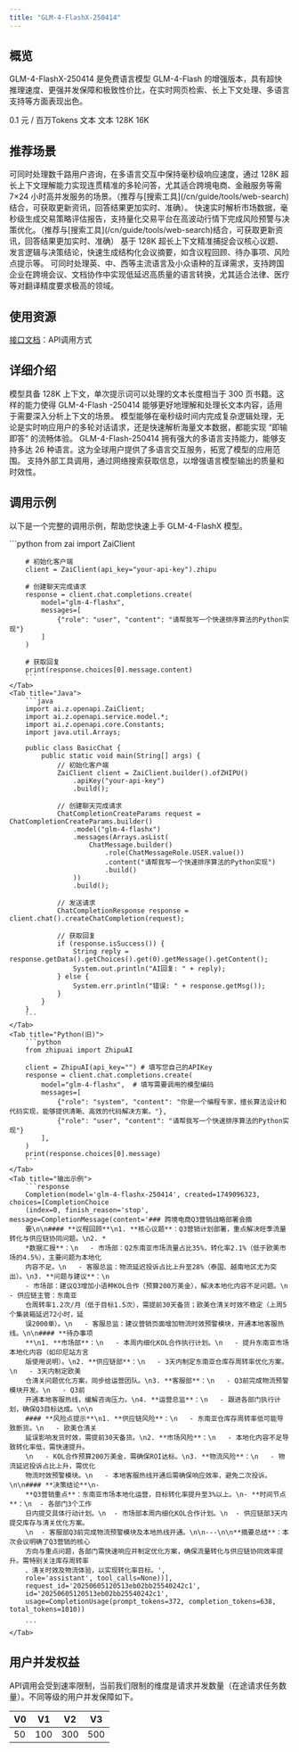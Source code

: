 ```yaml
---
title: "GLM-4-FlashX-250414"
---
```

## <Icon icon="rectangle-list" iconType="solid" color="#134CFF" size={28} />   概览
GLM-4-FlashX-250414 是免费语言模型 GLM-4-Flash 的增强版本，具有超快推理速度、更强并发保障和极致性价比，在实时网页检索、长上下文处理、多语言支持等方面表现出色。

<CardGroup cols={3}>
  <Card title="价格" icon="circle-dollar">
    0.1 元 / 百万Tokens
  </Card>
  <Card title="输入模态" icon="arrow-down-right">
    文本
  </Card>
  <Card title="输出模态" icon="arrow-down-left">
    文本
  </Card>
  <Card title="上下文窗口" icon="arrow-down-arrow-up" iconType="regular">
    128K
  </Card>
  <Card title="最大输出Tokens" icon="maximize" iconType="regular">
    16K
  </Card>
</CardGroup>

## <Icon icon="stars" iconType="solid" color="#134CFF" size={28} />   推荐场景

<AccordionGroup>
  <Accordion title="实时客服与多轮对话" icon="comment-dots">
    可同时处理数千路用户咨询，在多语言交互中保持毫秒级响应速度，通过 128K 超长上下文理解能力实现连贯精准的多轮问答，尤其适合跨境电商、金融服务等需 7×24 小时高并发服务的场景。（推荐与[搜索工具](/cn/guide/tools/web-search)结合，可获取更新资讯，回答结果更加实时、准确）。
  </Accordion>
  <Accordion title="金融高频交易分析" icon="chart-mixed-up-circle-dollar">
    快速实时解析市场数据，毫秒级生成交易策略评估报告，支持量化交易平台在高波动行情下完成风险预警与决策优化。（推荐与[搜索工具](/cn/guide/tools/web-search)结合，可获取更新资讯，回答结果更加实时、准确）
  </Accordion>
  <Accordion title="会议摘要生成" icon="file-doc">
    基于 128K 超长上下文精准捕捉会议核心议题、发言逻辑与决策结论，快速生成结构化会议摘要，如含议程回顾、待办事项、风险点提示等。
  </Accordion>
  <Accordion title="多语言翻译与跨文化协作" icon="language">
    可同时处理英、中、西等主流语言及小众语种的互译需求，支持跨国企业在跨境会议、文档协作中实现低延迟高质量的语言转换，尤其适合法律、医疗等对翻译精度要求极高的领域。
  </Accordion>
</AccordionGroup>

## <Icon icon="bars-sort" iconType="solid" color="#134CFF" size={28} />   使用资源

[接口文档](https://bigmodel.cn/dev/api/normal-model/glm-4)：API调用方式

## <Icon icon="arrow-down-from-line" iconType="solid" color="#134CFF" size={28} />   详细介绍

<Steps>
  <Step title="超长上下文" titleSize="h3">
    模型具备 128K 上下文，单次提示词可以处理的文本长度相当于 300 页书籍。这样的能力使得 GLM-4-Flash -250414 能够更好地理解和处理长文本内容，适用于需要深入分析上下文的场景。
  </Step>
  <Step title="超快推理速度" iconType="regular" stepNumber={2} titleSize="h3">
    模型能够在毫秒级时间内完成复杂逻辑处理，无论是实时响应用户的多轮对话请求，还是快速解析海量文本数据，都能实现 “即输即答” 的流畅体验。
  </Step>
  <Step title="多语言支持" iconType="regular" stepNumber={3} titleSize="h3">
    GLM-4-Flash-250414 拥有强大的多语言支持能力，能够支持多达 26 种语言。这为全球用户提供了多语言交互服务，拓宽了模型的应用范围。
  </Step>
  <Step title="网页检索" iconType="regular" stepNumber={4} titleSize="h3">
    支持外部工具调用，通过网络搜索获取信息，以增强语言模型输出的质量和时效性。
  </Step>
</Steps>

## <Icon icon="rectangle-code" iconType="solid" color="#134CFF" size={28} />   调用示例

以下是一个完整的调用示例，帮助您快速上手 GLM-4-FlashX 模型。

<Tabs>
    <Tab title="Python">
        ```python
        from zai import ZaiClient

        # 初始化客户端
        client = ZaiClient(api_key="your-api-key").zhipu

        # 创建聊天完成请求
        response = client.chat.completions.create(
            model="glm-4-flashx",
            messages=[
                {"role": "user", "content": "请帮我写一个快速排序算法的Python实现"}
            ]
        )

        # 获取回复
        print(response.choices[0].message.content)
        ```
    </Tab>
    <Tab title="Java">
        ```java
        import ai.z.openapi.ZaiClient;
        import ai.z.openapi.service.model.*;
        import ai.z.openapi.core.Constants;
        import java.util.Arrays;

        public class BasicChat {
            public static void main(String[] args) {
                // 初始化客户端
                ZaiClient client = ZaiClient.builder().ofZHIPU()
                    .apiKey("your-api-key")
                    .build();

                // 创建聊天完成请求
                ChatCompletionCreateParams request = ChatCompletionCreateParams.builder()
                    .model("glm-4-flashx")
                    .messages(Arrays.asList(
                        ChatMessage.builder()
                            .role(ChatMessageRole.USER.value())
                            .content("请帮我写一个快速排序算法的Python实现")
                            .build()
                    ))
                    .build();

                // 发送请求
                ChatCompletionResponse response = client.chat().createChatCompletion(request);

                // 获取回复
                if (response.isSuccess()) {
                    String reply = response.getData().getChoices().get(0).getMessage().getContent();
                    System.out.println("AI回复: " + reply);
                } else {
                    System.err.println("错误: " + response.getMsg());
                }
            }
        }
        ```
    </Tab>
    <Tab title="Python(旧)">
        ```python
        from zhipuai import ZhipuAI
        
        client = ZhipuAI(api_key="") # 填写您自己的APIKey
        response = client.chat.completions.create(
            model="glm-4-flashx",  # 填写需要调用的模型编码
            messages=[
                {"role": "system", "content": "你是一个编程专家，擅长算法设计和代码实现，能够提供清晰、高效的代码解决方案。"},
                {"role": "user", "content": "请帮我写一个快速排序算法的Python实现"}
            ],
        )
        print(response.choices[0].message)
        ```
    </Tab>
    <Tab title="输出示例">
        ```response
        Completion(model='glm-4-flashx-250414', created=1749096323, choices=[CompletionChoice
        (index=0, finish_reason='stop', message=CompletionMessage(content='### 跨境电商Q3营销战略部署会摘
        要\n\n#### **议程回顾**\n1. **核心议题**：Q3营销计划部署，重点解决旺季流量转化与供应链协同问题。\n2. *
        *数据汇报**：\n   - 市场部：Q2东南亚市场流量占比35%，转化率2.1%（低于欧美市场的4.5%），主要问题为本地化
        内容不足。\n   - 客服总监：物流延迟投诉占比上升至28%（泰国、越南地区尤为突出）。\n3. **问题与建议**：\n
        - 市场部：建议Q3增加小语种KOL合作（预算200万美金），解决本地化内容不足问题。\n   - 供应链主管：东南亚
        仓周转率1.2次/月（低于目标1.5次），需提前30天备货；欧美仓清关时效不稳定（上周5个集装箱延迟72小时，延
        误2000单）。\n   - 客服总监：建议营销页面增加物流时效预警模块，开通本地客服热线。\n\n#### **待办事项
        **\n1. **市场部**：\n   - 本周内细化KOL合作执行计划。\n   - 提升东南亚市场本地化内容（如印尼站方言
        版使用说明）。\n2. **供应链部**：\n   - 3天内制定东南亚仓库存周转率优化方案。\n   - 3天内制定欧美
        仓清关问题优化方案，同步给运营团队。\n3. **客服部**：\n   - Q3前完成物流预警模块开发。\n   - Q3前
        开通本地客服热线，缓解咨询压力。\n4. **运营总监**：\n   - 跟进各部门执行计划，确保Q3目标达成。\n\n
        #### **风险点提示**\n1. **供应链风险**：\n   - 东南亚仓库存周转率低可能导致断货。\n   - 欧美仓清关
        延误影响发货时效，需提前30天备货。\n2. **市场风险**：\n   - 本地化内容不足导致转化率低，需快速提升。
        \n   - KOL合作预算200万美金，需确保ROI达标。\n3. **物流风险**：\n   - 物流延迟投诉占比上升，需优化
        物流时效预警模块。\n   - 本地客服热线开通后需确保响应效率，避免二次投诉。\n\n#### **决策结论**\n-
        **Q3营销重点**：东南亚市场本地化运营，目标转化率提升至3%以上。\n- **时间节点**：\n  - 各部门3个工作
        日内提交具体行动计划。\n  - 市场部本周内细化KOL合作计划。\n  - 供应链部3天内提交库存与清关优化方案。
        \n  - 客服部Q3前完成物流预警模块及本地热线开通。\n\n---\n\n**摘要总结**：本次会议明确了Q3营销的核心
        方向与重点问题，各部门需快速响应并制定优化方案，确保流量转化与供应链协同效率提升。需特别关注库存周转率
        、清关时效及物流体验，以实现转化率目标。',
        role='assistant', tool_calls=None))],
        request_id='20250605120513eb02bb25540242c1',
        id='20250605120513eb02bb25540242c1',
        usage=CompletionUsage(prompt_tokens=372, completion_tokens=638, total_tokens=1010))

        ```
    </Tab>
</Tabs>

## <Icon icon="square-user" iconType="solid" color="#134CFF" size={28} />   用户并发权益

API调用会受到速率限制，当前我们限制的维度是请求并发数量（在途请求任务数量）。不同等级的用户并发保障如下。

| V0 | V1  | V2  | V3  |
| --- | --- | --- | --- |
| 50 | 100 | 300 | 500 |